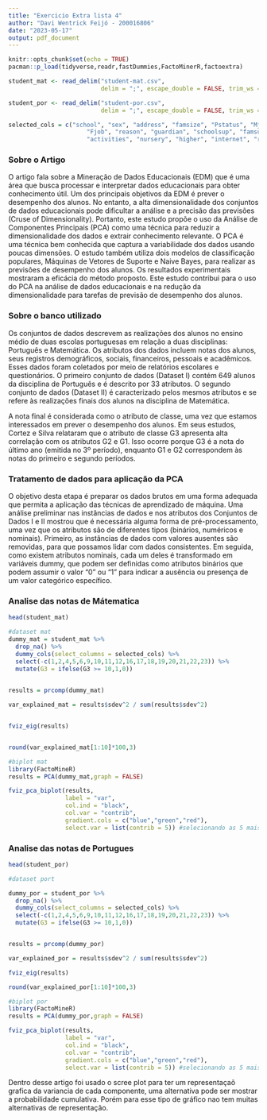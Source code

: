 ```yaml
---
title: "Exercicio Extra lista 4"
author: "Davi Wentrick Feijó - 200016806"
date: "2023-05-17"
output: pdf_document
---
```


```r
knitr::opts_chunk$set(echo = TRUE)
pacman::p_load(tidyverse,readr,fastDummies,FactoMinerR,factoextra)
```

```r

student_mat <- read_delim("student-mat.csv", 
                          delim = ";", escape_double = FALSE, trim_ws = TRUE)

student_por <- read_delim("student-por.csv", 
                          delim = ";", escape_double = FALSE, trim_ws = TRUE)

selected_cols = c("school", "sex", "address", "famsize", "Pstatus", "Mjob", 
                      "Fjob", "reason", "guardian", "schoolsup", "famsup", "paid",
                      "activities", "nursery", "higher", "internet", "romantic" )

```
### Sobre o Artigo

O artigo fala sobre a Mineração de Dados Educacionais (EDM) que é uma área que busca processar e interpretar dados educacionais para obter conhecimento útil. Um dos principais objetivos da EDM é prever o desempenho dos alunos. No entanto, a alta dimensionalidade dos conjuntos de dados educacionais pode dificultar a análise e a precisão das previsões (Cruse of Dimensionality). Portanto, este estudo propõe o uso da Análise de Componentes Principais (PCA) como uma técnica para reduzir a dimensionalidade dos dados e extrair conhecimento relevante. O PCA é uma técnica bem conhecida que captura a variabilidade dos dados usando poucas dimensões. O estudo também utiliza dois modelos de classificação populares, Máquinas de Vetores de Suporte e Naive Bayes, para realizar as previsões de desempenho dos alunos. Os resultados experimentais mostraram a eficácia do método proposto. Este estudo contribui para o uso do PCA na análise de dados educacionais e na redução da dimensionalidade para tarefas de previsão de desempenho dos alunos.

### Sobre o banco utilizado

Os conjuntos de dados descrevem as realizações dos alunos no ensino médio de duas escolas portuguesas em relação a duas disciplinas: Português e Matemática. Os atributos dos dados incluem notas dos alunos, seus registros demográficos, sociais, financeiros, pessoais e acadêmicos. Esses dados foram coletados por meio de relatórios escolares e questionários. O primeiro conjunto de dados (Dataset I) contém 649 alunos da disciplina de Português e é descrito por 33 atributos. O segundo conjunto de dados (Dataset II) é caracterizado pelos mesmos atributos e se refere às realizações finais dos alunos na disciplina de Matemática.

A nota final é considerada como o atributo de classe, uma vez que estamos interessados em prever o desempenho dos alunos. Em seus estudos, Cortez e Silva relataram que o atributo de classe G3 apresenta alta correlação com os atributos G2 e G1. Isso ocorre porque G3 é a nota do último ano (emitida no 3º período), enquanto G1 e G2 correspondem às notas do primeiro e segundo períodos.

### Tratamento de dados para aplicação da PCA

O objetivo desta etapa é preparar os dados brutos em uma forma adequada que permita a aplicação das técnicas de aprendizado de máquina. Uma análise preliminar nas instâncias de dados e nos atributos dos Conjuntos de Dados I e II mostrou que é necessária alguma forma de pré-processamento, uma vez que os atributos são de diferentes tipos (binários, numéricos e nominais). Primeiro, as instâncias de dados com valores ausentes são removidas, para que possamos lidar com dados consistentes.
Em seguida, como existem atributos nominais, cada um deles é transformado em variáveis dummy, que podem ser definidas como atributos binários que podem assumir o valor "0" ou "1" para indicar a ausência ou presença de um valor categórico específico. 

\newpage
### Analise das notas de Mátematica

```r
head(student_mat)
```

```r
#dataset mat
dummy_mat = student_mat %>%
  drop_na() %>%
  dummy_cols(select_columns = selected_cols) %>%
  select(-c(1,2,4,5,6,9,10,11,12,16,17,18,19,20,21,22,23)) %>%
  mutate(G3 = ifelse(G3 >= 10,1,0))
  

results = prcomp(dummy_mat)

var_explained_mat = results$sdev^2 / sum(results$sdev^2)


fviz_eig(results)


round(var_explained_mat[1:10]*100,3)
```

```r
#biplot mat
library(FactoMineR)
results = PCA(dummy_mat,graph = FALSE)

fviz_pca_biplot(results,
                label = "var",
                col.ind = "black",
                col.var = "contrib",
                gradient.cols = c("blue","green","red"),
                select.var = list(contrib = 5)) #selecionando as 5 mais importantes
```


\newpage

### Analise das notas de Portugues

```r
head(student_por)

```

```r
#dataset port

dummy_por = student_por %>%
  drop_na() %>%
  dummy_cols(select_columns = selected_cols) %>%
  select(-c(1,2,4,5,6,9,10,11,12,16,17,18,19,20,21,22,23)) %>%
  mutate(G3 = ifelse(G3 >= 10,1,0))


results = prcomp(dummy_por)

var_explained_por = results$sdev^2 / sum(results$sdev^2)

fviz_eig(results)

round(var_explained_por[1:10]*100,3)

```

```r
#biplot por
library(FactoMineR)
results = PCA(dummy_por,graph = FALSE)

fviz_pca_biplot(results,
                label = "var",
                col.ind = "black",
                col.var = "contrib",
                gradient.cols = c("blue","green","red"),
                select.var = list(contrib = 5)) #selecionando as 5 mais importantes
```

Dentro desse artigo foi usado o scree plot para ter um representaçaõ grafica da variancia de cada componente, uma alternativa pode ser mostrar a probabilidade cumulativa. Porém para esse tipo de gráfico nao tem muitas alternativas de representação.
